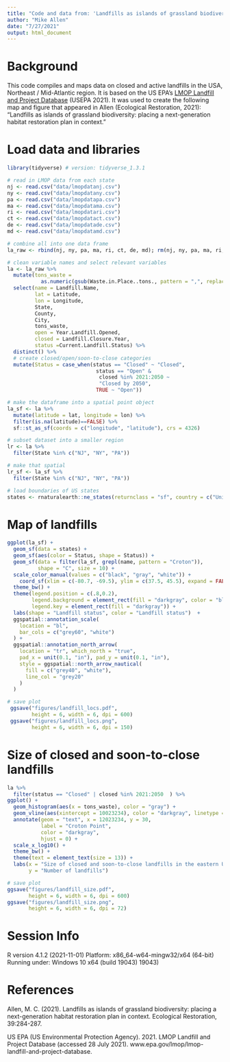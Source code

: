 ```yaml
---
title: "Code and data from: 'Landfills as islands of grassland biodiversity: placing a next-generation habitat restoration plan in context.'"
author: "Mike Allen"
date: "7/27/2021"
output: html_document
---
```

# Background
This code compiles and maps data on closed and active landfills in the USA, Northeast / Mid-Atlantic region. It is based on the US EPA's [LMOP Landfill and Project Database](https://www.epa.gov/lmop/lmop-landfill-and-project-database) (USEPA 2021). It was used to create the following map and figure that appeared in Allen (Ecological Restoration, 2021): "Landfills as islands of grassland biodiversity: placing a next-generation habitat restoration plan in context."

# Load data and libraries 
```r
library(tidyverse) # version: tidyverse_1.3.1

# read in LMOP data from each state
nj <- read.csv("data/lmopdatanj.csv")
ny <- read.csv("data/lmopdatany.csv")
pa <- read.csv("data/lmopdatapa.csv")
ma <- read.csv("data/lmopdatama.csv")
ri <- read.csv("data/lmopdatari.csv")
ct <- read.csv("data/lmopdatact.csv")
de <- read.csv("data/lmopdatade.csv")
md <- read.csv("data/lmopdatamd.csv")

# combine all into one data frame
la_raw <- rbind(nj, ny, pa, ma, ri, ct, de, md); rm(nj, ny, pa, ma, ri, ct, de, md)

# clean variable names and select relevant variables
la <- la_raw %>% 
  mutate(tons_waste = 
           as.numeric(gsub(Waste.in.Place..tons., pattern = ",", replacement = ""))) %>%
  select(name = Landfill.Name, 
         lat = Latitude, 
         lon = Longitude, 
         State,
         County,
         City,
         tons_waste,
         open = Year.Landfill.Opened,
         closed = Landfill.Closure.Year,
         status =Current.Landfill.Status) %>%
  distinct() %>%
  # create closed/open/soon-to-close categories
  mutate(Status = case_when(status == "Closed" ~ "Closed",
                             status == "Open" & 
                              closed %in% 2021:2050 ~ 
                              "Closed by 2050",
                             TRUE ~ "Open"))

# make the dataframe into a spatial point object
la_sf <- la %>%
  mutate(latitude = lat, longitude = lon) %>%
  filter(is.na(latitude)==FALSE) %>%
  sf::st_as_sf(coords = c("longitude", "latitude"), crs = 4326)

# subset dataset into a smaller region
lr <- la %>%
  filter(State %in% c("NJ", "NY", "PA"))

# make that spatial
lr_sf <- la_sf %>%
  filter(State %in% c("NJ", "NY", "PA"))

# load boundaries of US states
states <- rnaturalearth::ne_states(returnclass = "sf", country = c("United States of America", "Canada"))
```

# Map of landfills
```r
ggplot(la_sf) +
  geom_sf(data = states) +
  geom_sf(aes(color = Status, shape = Status)) +
  geom_sf(data = filter(la_sf, grepl(name, pattern = "Croton")), 
          shape = "C", size = 10) +
  scale_color_manual(values = c("black", "gray", "white")) +
    coord_sf(xlim = c(-80.7, -69.5), ylim = c(37.5, 45.5), expand = FALSE) +
  theme_bw() +
  theme(legend.position = c(.8,0.2),
        legend.background = element_rect(fill = "darkgray", color = "black"),
        legend.key = element_rect(fill = "darkgray")) + 
  labs(shape = "Landfill status", color = "Landfill status")  +
  ggspatial::annotation_scale(
    location = "bl",
    bar_cols = c("grey60", "white")
  ) +
  ggspatial::annotation_north_arrow(
    location = "tr", which_north = "true",
    pad_x = unit(0.1, "in"), pad_y = unit(0.1, "in"),
    style = ggspatial::north_arrow_nautical(
      fill = c("grey40", "white"),
      line_col = "grey20"
    )
  )

# save plot
 ggsave("figures/landfill_locs.pdf", 
        height = 6, width = 6, dpi = 600)
 ggsave("figures/landfill_locs.png", 
        height = 6, width = 6, dpi = 150)

```
# Size of closed and soon-to-close landfills
```r

la %>%
  filter(status == "Closed" | closed %in% 2021:2050  ) %>%
ggplot() +
  geom_histogram(aes(x = tons_waste), color = "gray") +
  geom_vline(aes(xintercept = 10023234), color = "darkgray", linetype = 2, size = 2)  +
  annotate(geom = "text", x = 12023234, y = 30, 
           label = "Croton Point",
           color = "darkgray",
           hjust = 0) +
  scale_x_log10() +
  theme_bw() +
  theme(text = element_text(size = 13)) +
  labs(x = "Size of closed and soon-to-close landfills in the eastern US (tons)",
       y = "Number of landfills")

# save plot
ggsave("figures/landfill_size.pdf", 
       height = 6, width = 6, dpi = 600)
ggsave("figures/landfill_size.png", 
       height = 6, width = 6, dpi = 72)
```

# Session Info
R version 4.1.2 (2021-11-01)
Platform: x86_64-w64-mingw32/x64 (64-bit)
Running under: Windows 10 x64 (build 19043) 19043)

# References
Allen, M. C. (2021). Landfills as islands of grassland biodiversity: placing a next-generation habitat restoration plan in context. Ecological Restoration, 39:284-287.

US EPA (US Environmental Protection Agency). 2021. LMOP Landfill
and Project Database (accessed 28 July 2021). www.epa.gov/lmop/lmop-landfill-and-project-database.
